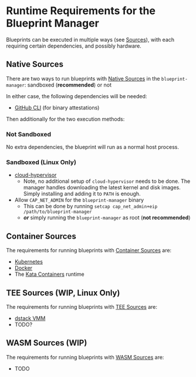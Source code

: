 # Runtime Requirements for the Blueprint Manager

Blueprints can be executed in multiple ways (see [Sources](/developers/deployment/sources/introduction)), with each requiring
certain dependencies, and possibly hardware.

## Native Sources

There are two ways to run blueprints with [Native Sources](/developers/deployment/sources/native) in the
`blueprint-manager`: sandboxed (**recommended**) or not

In either case, the following dependencies will be needed:

* [GitHub CLI] (for binary attestations)

Then additionally for the two execution methods:

### Not Sandboxed

No extra dependencies, the blueprint will run as a normal host process.

### Sandboxed (**Linux Only**)

* [cloud-hypervisor]
  * Note, no additional setup of `cloud-hypervisor` needs to be done. The manager handles downloading the latest kernel
    and disk images. Simply installing and adding it to `PATH` is enough.
* Allow `CAP_NET_ADMIN` for the `blueprint-manager` binary
  * This can be done by running `setcap cap_net_admin+eip /path/to/blueprint-manager`
  * ***or*** simply running the `blueprint-manager` as root (**not recommended**)

## Container Sources

The requirements for running blueprints with [Container Sources](/developers/deployment/sources/container) are:

* [Kubernetes]
* [Docker]
* The [Kata Containers] runtime

## TEE Sources (WIP, **Linux Only**)

The requirements for running blueprints with [TEE Sources](/developers/deployment/sources/tee) are:

* [dstack VMM]
* TODO?

## WASM Sources (WIP)

The requirements for running blueprints with [WASM Sources](/developers/deployment/sources/wasm) are:

* TODO

[GitHub CLI]: https://cli.github.com/
[cloud-hypervisor]: https://www.cloudhypervisor.org/
[Kubernetes]: https://kubernetes.io/
[Docker]: https://www.docker.com/get-started/
[Kata Containers]: https://katacontainers.io/
[dstack VMM]: https://github.com/Dstack-TEE/dstack/tree/master?tab=readme-ov-file#-getting-started
